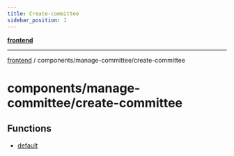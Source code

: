 ```yaml
---
title: Create-committee
sidebar_position: 1
---
```


[**frontend**](./create-committee/../../..)

***

[frontend](./create-committee/../../..) / components/manage-committee/create-committee

# components/manage-committee/create-committee

## Functions

- [default](./create-committee/functions/default)

